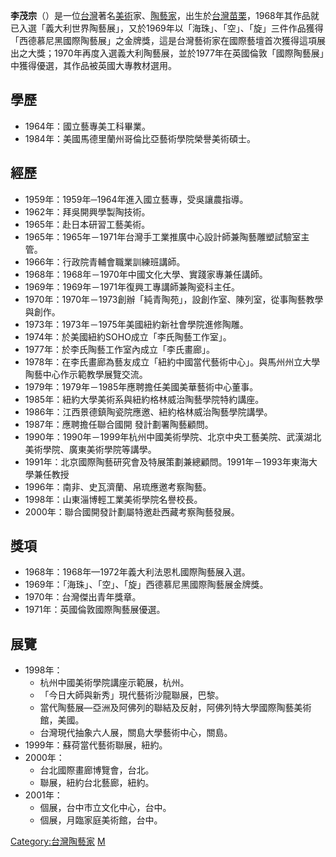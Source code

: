 '''李茂宗'''（{{bd|1940年| | | |catIdx=L}}）是一位[[台灣|台灣]]著名[[美術|美術]]家、[[陶藝家|陶藝家]]，出生於[[台灣|台灣]][[苗栗縣|苗栗]]，1968年其作品就已入選「義大利世界陶藝展」，又於1969年以「海珠」、「空」、「旋」三件作品獲得「西德慕尼黑國際陶藝展」之金牌獎，這是台灣藝術家在國際藝壇首次獲得這項展出之大獎；1970年再度入選義大利陶藝展，並於1977年在英國倫敦「國際陶藝展」中獲得優選，其作品被英國大專教材選用。

==學歷==
*1964年：國立藝專美工科畢業。
*1984年：美國馬德里蘭州哥倫比亞藝術學院榮譽美術碩士。
==經歷==
*1959年：1959年─1964年進入國立藝專，受吳讓農指導。
*1962年：拜吳開興學製陶技術。
*1965年：赴日本研習工藝美術。
*1965年：1965年－1971年台灣手工業推廣中心設計師兼陶藝雕塑試驗室主管。
*1966年：行政院青輔會職業訓練班講師。
*1968年：1968年－1970年中國文化大學、實踐家專兼任講師。
*1969年：1969年－1971年復興工專講師兼陶瓷科主任。
*1970年：1970年－1973創辦「純青陶苑」，設創作室、陳列室，從事陶藝教學與創作。
*1973年：1973年－1975年美國紐約新社會學院進修陶雕。
*1974年：於美國紐約SOHO成立「李氏陶藝工作室」。
*1977年：於李氏陶藝工作室內成立「李氏畫廊」。
*1978年：在李氏畫廊為藝友成立「紐約中國當代藝術中心」。與馬州州立大學陶藝中心作示範教學展覽交流。
*1979年：1979年－1985年應聘擔任美國美華藝術中心董事。
*1985年：紐約大學美術系與紐約格林威治陶藝學院特約講座。
*1986年：江西景德鎮陶瓷院應邀、紐約格林威治陶藝學院講學。
*1987年：應聘擔任聯合國開 發計劃署陶藝顧問。
*1990年：1990年－1999年杭州中國美術學院、北京中央工藝美院、武漢湖北美術學院、廣東美術學院等講學。
*1991年：北京國際陶藝研究會及特展策劃兼總顧問。1991年－1993年東海大學兼任教授
*1996年：南非、史瓦濟蘭、帛琉應邀考察陶藝。
*1998年：山東淄博輕工業美術學院名譽校長。
*2000年：聯合國開發計劃屬特邀赴西藏考察陶藝發展。
==獎項==
*1968年：1968年—1972年義大利法恩札國際陶藝展入選。
*1969年：「海珠」、「空」、「旋」西德慕尼黑國際陶藝展金牌獎。
*1970年：台灣傑出青年獎章。
*1971年：英國倫敦國際陶藝展優選。
==展覽==
*1998年：
**杭州中國美術學院講座示範展，杭州。
**「今日大師與新秀」現代藝術沙龍聯展，巴黎。
**當代陶藝展—亞洲及阿佛列的聯結及反射，阿佛列特大學國際陶藝美術館，美國。
**台灣現代抽象六人展，關島大學藝術中心，關島。
*1999年：蘇荷當代藝術聯展，紐約。
*2000年：
**台北國際畫廊博覽會，台北。
**聯展，紐約台北藝廊，紐約。
*2001年：
**個展，台中市立文化中心，台中。
**個展，月臨家庭美術館，台中。

{{DEFAULTSORT:Lee李茂宗}}
[[Category:台灣陶藝家|Category:台灣陶藝家]]
[[Category:李姓|M]]